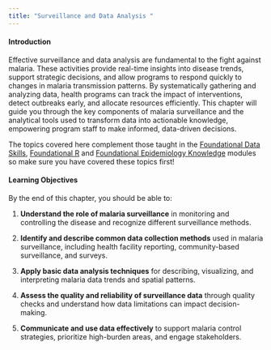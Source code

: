 ```yaml
---
title: "Surveillance and Data Analysis "
---
```


#### **Introduction**

Effective surveillance and data analysis are fundamental to the fight against malaria. These activities provide real-time insights into disease trends, support strategic decisions, and allow programs to respond quickly to changes in malaria transmission patterns. By systematically gathering and analyzing data, health programs can track the impact of interventions, detect outbreaks early, and allocate resources efficiently. This chapter will guide you through the key components of malaria surveillance and the analytical tools used to transform data into actionable knowledge, empowering program staff to make informed, data-driven decisions.

The topics covered here complement those taught in the [Foundational Data Skills](https://path-global-health.github.io/df_data-skills/), [Foundational R](https://path-global-health.github.io/df_foundational_r/) and [Foundational Epidemiology Knowledge](https://path-global-health.github.io/df-foundational-epi-skills/) modules so make sure you have covered these topics first!

#### **Learning Objectives**

By the end of this chapter, you should be able to:

1.  **Understand the role of malaria surveillance** in monitoring and controlling the disease and recognize different surveillance methods.

2.  **Identify and describe common data collection methods** used in malaria surveillance, including health facility reporting, community-based surveillance, and surveys.

3.  **Apply basic data analysis techniques** for describing, visualizing, and interpreting malaria data trends and spatial patterns.

4.  **Assess the quality and reliability of surveillance data** through quality checks and understand how data limitations can impact decision-making.

5.  **Communicate and use data effectively** to support malaria control strategies, prioritize high-burden areas, and engage stakeholders.
